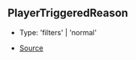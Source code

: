 ## PlayerTriggeredReason

- Type: 'filters' \| 'normal'

- [Source](https://github.com/Androz2091/discord-player/blob/f2dbc02/packages/discord-player/src/manager/GuildQueue.ts#L65)